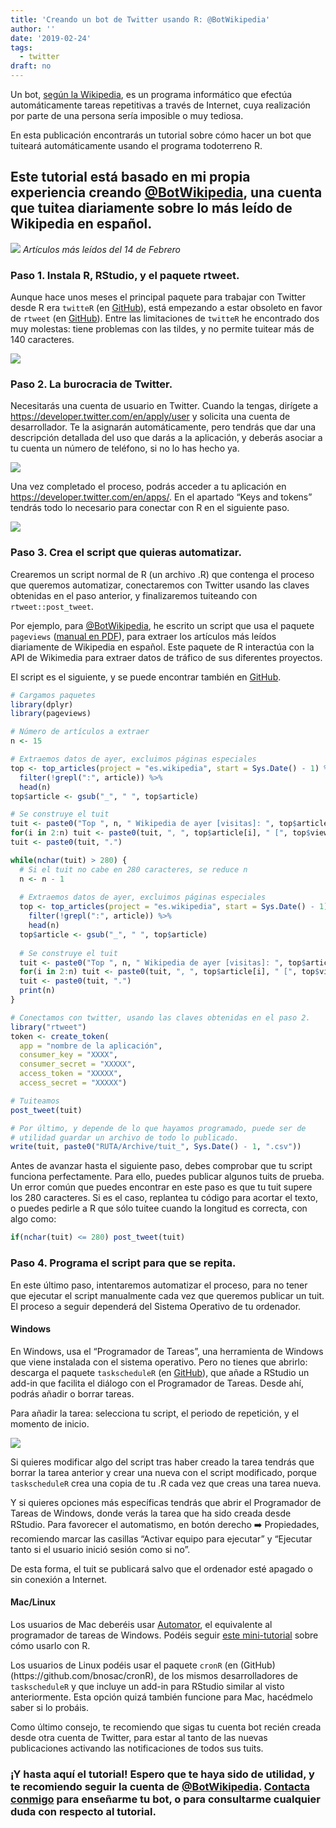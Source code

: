 ---
title: 'Creando un bot de Twitter usando R: @BotWikipedia'
author: ''
date: '2019-02-24'
tags:
  - twitter
draft: no
---

Un bot, [según la Wikipedia](https://es.wikipedia.org/wiki/Bot), es un programa informático que efectúa automáticamente tareas repetitivas a través de Internet, cuya realización por parte de una persona sería imposible o muy tediosa.

En esta publicación encontrarás un tutorial sobre cómo hacer un bot que tuiteará automáticamente usando el programa todoterreno R.  

## Este tutorial está basado en mi propia experiencia creando [\@BotWikipedia](https://twitter.com/BotWikipedia), una cuenta que tuitea diariamente sobre lo más leído de Wikipedia en español.   

![](\posts\images\2019\20190224_botwikipedia\tweet14f.png)
*Artículos más leídos del 14 de Febrero*

### Paso 1. Instala R, RStudio, y el paquete rtweet.

Aunque hace unos meses el principal paquete para trabajar con Twitter desde R era `twitteR` (en [GitHub](https://github.com/geoffjentry/twitteR)), está empezando a estar obsoleto en favor de `rtweet` (en [GitHub](https://github.com/mkearney/rtweet)). Entre las limitaciones de `twitteR` he encontrado dos muy molestas: tiene problemas con las tildes, y no permite tuitear más de 140 caracteres.

![](\posts\images\2019\20190224_botwikipedia\rtweet.png)

### Paso 2. La burocracia de Twitter.

Necesitarás una cuenta de usuario en Twitter. Cuando la tengas, dirígete a [https://developer.twitter.com/en/apply/user](https://developer.twitter.com/en/apply/user) y solicita una cuenta de desarrollador. Te la asignarán automáticamente, pero tendrás que dar una descripción detallada del uso que darás a la aplicación, y deberás asociar a tu cuenta un número de teléfono, si no lo has hecho ya.

![](\posts\images\2019\20190224_botwikipedia\twitterapp.PNG)

Una vez completado el proceso, podrás acceder a tu aplicación en [https://developer.twitter.com/en/apps/](https://developer.twitter.com/en/apps/). En el apartado "Keys and tokens" tendrás todo lo necesario para conectar con R en el siguiente paso.

![](\posts\images\2019\20190224_botwikipedia\tokens.PNG)

### Paso 3. Crea el script que quieras automatizar.

Crearemos un script normal de R (un archivo .R) que contenga el proceso que queremos automatizar, conectaremos con Twitter usando las claves obtenidas en el paso anterior, y finalizaremos tuiteando con `rtweet::post_tweet`.

Por ejemplo, para [\@BotWikipedia](https://twitter.com/BotWikipedia), he escrito un script que usa el paquete `pageviews` ([manual en PDF](https://cran.r-project.org/web/packages/pageviews/pageviews.pdf)), para extraer los artículos más leídos diariamente de Wikipedia en español. Este paquete de R interactúa con la API de Wikimedia para extraer datos de tráfico de sus diferentes proyectos.

El script es el siguiente, y se puede encontrar también en [GitHub](https://github.com/danielredondo/BotWikipedia_with_R/blob/master/botwikipedia_github.R).

```{r eval = FALSE}

# Cargamos paquetes
library(dplyr)
library(pageviews)

# Número de artículos a extraer
n <- 15

# Extraemos datos de ayer, excluimos páginas especiales
top <- top_articles(project = "es.wikipedia", start = Sys.Date() - 1) %>%
  filter(!grepl(":", article)) %>%
  head(n)
top$article <- gsub("_", " ", top$article)

# Se construye el tuit
tuit <- paste0("Top ", n, " Wikipedia de ayer [visitas]: ", top$article[1], " [", top$views[1], "]")
for(i in 2:n) tuit <- paste0(tuit, ", ", top$article[i], " [", top$views[i], "]")
tuit <- paste0(tuit, ".")

while(nchar(tuit) > 280) {
  # Si el tuit no cabe en 280 caracteres, se reduce n
  n <- n - 1
  
  # Extraemos datos de ayer, excluimos páginas especiales
  top <- top_articles(project = "es.wikipedia", start = Sys.Date() - 1) %>%
    filter(!grepl(":", article)) %>%
    head(n)
  top$article <- gsub("_", " ", top$article)
  
  # Se construye el tuit
  tuit <- paste0("Top ", n, " Wikipedia de ayer [visitas]: ", top$article[1], " [", top$views[1], "]")
  for(i in 2:n) tuit <- paste0(tuit, ", ", top$article[i], " [", top$views[i], "]")
  tuit <- paste0(tuit, ".")
  print(n)
}

# Conectamos con twitter, usando las claves obtenidas en el paso 2.
library("rtweet")
token <- create_token(
  app = "nombre de la aplicación",
  consumer_key = "XXXX",
  consumer_secret = "XXXXX",
  access_token = "XXXXX",
  access_secret = "XXXXX")

# Tuiteamos
post_tweet(tuit)

# Por último, y depende de lo que hayamos programado, puede ser de
# utilidad guardar un archivo de todo lo publicado.
write(tuit, paste0("RUTA/Archive/tuit_", Sys.Date() - 1, ".csv"))
```

Antes de avanzar hasta el siguiente paso, debes comprobar que tu script funciona perfectamente. Para ello, puedes publicar algunos tuits de prueba. Un error común que puedes encontrar en este paso es que tu tuit supere los 280 caracteres. Si es el caso, replantea tu código para acortar el texto, o puedes pedirle a R que sólo tuitee cuando la longitud es correcta, con algo como:

```{r eval = FALSE}
if(nchar(tuit) <= 280) post_tweet(tuit)
```

### Paso 4. Programa el script para que se repita.

En este último paso, intentaremos automatizar el proceso, para no tener que ejecutar el script manualmente cada vez que queremos publicar un tuit. El proceso a seguir dependerá del Sistema Operativo de tu ordenador.

#### **Windows**

En Windows, usa el "Programador de Tareas", una herramienta de Windows que viene instalada con el sistema operativo. Pero no tienes que abrirlo: descarga el paquete `taskscheduleR` (en [GitHub](https://github.com/bnosac/taskscheduleR)), que añade a RStudio un add-in que facilita el diálogo con el Programador de Tareas. Desde ahí, podrás añadir o borrar tareas.

Para añadir la tarea: selecciona tu script, el periodo de repetición, y el momento de inicio.

![](https://raw.githubusercontent.com/bnosac/taskscheduleR/master/vignettes/taskscheduleR-rstudioaddin.png)

Si quieres modificar algo del script tras haber creado la tarea tendrás que borrar la tarea anterior y crear una nueva con el script modificado, porque `taskscheduleR` crea una copia de tu .R cada vez que creas una tarea nueva.

Y si quieres opciones más específicas tendrás que abrir el Programador de Tareas de Windows, donde verás la tarea que ha sido creada desde RStudio. Para favorecer el automatismo, en botón derecho ➡️ Propiedades, recomiendo marcar las casillas "Activar equipo para ejecutar" y "Ejecutar tanto si el usuario inició sesión como si no".

De esta forma, el tuit se publicará salvo que el ordenador esté apagado o sin conexión a Internet.

#### **Mac/Linux**

Los usuarios de Mac deberéis usar [Automator](https://support.apple.com/en-gb/guide/automator/welcome/mac), el equivalente al programador de tareas de Windows. Podéis seguir [este mini-tutorial](https://www.r-bloggers.com/how-to-source-an-r-script-automatically-on-a-mac-using-automator-and-ical/) sobre cómo usarlo con R.

Los usuarios de Linux podéis usar el paquete `cronR` (en (GitHub)(https://github.com/bnosac/cronR), de los mismos desarrolladores de `taskscheduleR` y que incluye un add-in para RStudio similar al visto anteriormente. Esta opción quizá también funcione para Mac, hacédmelo saber si lo probáis.

Como último consejo, te recomiendo que sigas tu cuenta bot recién creada desde otra cuenta de Twitter, para estar al tanto de las nuevas publicaciones activando las notificaciones de todos sus tuits.
 
### ¡Y hasta aquí el tutorial! Espero que te haya sido de utilidad, y te recomiendo seguir la cuenta de [\@BotWikipedia](https://twitter.com/BotWikipedia). [Contacta conmigo](/about/) para enseñarme tu bot, o para consultarme cualquier duda con respecto al tutorial.

